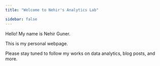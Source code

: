 ---
title: "Welcome to Nehir's Analytics Lab"

sidebar: false 
---

Hello! My name is Nehir Guner.

This is my personal webpage.

Please stay tuned to follow my works on data analytics, blog posts, and more.
